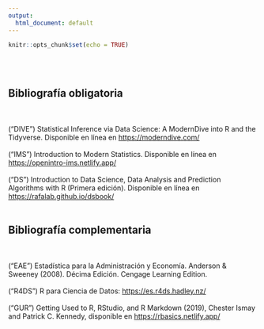 ```yaml
---
output:
  html_document: default
---
```


```r
knitr::opts_chunk$set(echo = TRUE)
```

<br>
<br>
<h2>Bibliografía obligatoria</h2> 
<br>
<br>
(“DIVE”) Statistical Inference via Data Science: A ModernDive into R and the Tidyverse. Disponible en línea en <https://moderndive.com/>
<br>
<br>
(“IMS”) Introduction to Modern Statistics. Disponible en línea en <https://openintro-ims.netlify.app/>
<br>
<br>
(“DS”) Introduction to Data Science, Data Analysis and Prediction Algorithms with R (Primera edición). Disponible en línea en <https://rafalab.github.io/dsbook/>
<br>
<br>
<h2>Bibliografía complementaria</h2> 
<br>
<br>
(“EAE”) Estadística para la Administración y Economía.  Anderson & Sweeney (2008).  Décima Edición.  Cengage Learning Edition.
<br>
<br>
(“R4DS”) R para Ciencia de Datos: <https://es.r4ds.hadley.nz/>
<br>
<br>
(“GUR”) Getting Used to R, RStudio, and R Markdown (2019), Chester Ismay and Patrick C. Kennedy, disponible en <https://rbasics.netlify.app/> 
